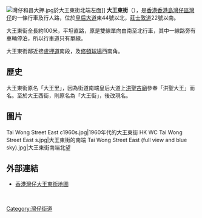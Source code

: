 {{Infobox Hong Kong Road
| 中文街道名稱 = 大王東街
| 英文街道名稱 = Tai Wong Street East
| 圖片 = HK WC Tai Wong Street East n.jpg
| 圖片寬度 = 290px
| 圖片說明 = 大王東街的北段南望
| 路段總長度 = 0.11
| 車速限制 = 
| 行車線數量 = 1線單程
| 所在地區 = [[香港島|香港島]][[灣仔區|灣仔區]]
| 起點 = [[灣仔|灣仔]][[皇后大道東_(街道)|皇后大道東]]
| 終點 = [[灣仔|灣仔]][[莊士敦道|莊士敦道]]
| 通車日期 =
}}
[[File:灣仔和昌大押.jpg|thumb]]於大王東街北端左面]]
'''大王東街'''（{{lang-en|Tai Wong Street East}}），是[[香港|香港]][[香港島|香港島]][[灣仔區|灣仔區]][[灣仔|灣仔]]的一條行車及行人路，位於[[皇后大道|皇后大道]]東44號以北，[[莊士敦道|莊士敦道]]22號以南。 

大王東街全長約100米，平坦直路，原是雙線單向由南至北行車，其中一線路旁有車輛停泊，所以行車道只有單線。 

大王東街鄰近接[[盧押道|盧押道]]南段，及[[修頓球場|修頓球場]]西南角。
 
==歷史==
大王東街原名「大王里」，因為街道南端皇后大道上[[洪聖古廟|洪聖古廟]]參奉「洪聖大王」而名。至於大王西街，則原名為「大王街」，後改現名。

==圖片==
<gallery mode=packed heights=150px style="text-align:left">
Tai Wong Street East c1960s.jpg|1960年代的大王東街
HK WC Tai Wong Street East s.jpg|大王東街的南端
Tai Wong Street East (full view and blue sky).jpg|大王東街南端北望
</gallery>

==外部連結==
{{stack begin}}
{{commonscat|Tai Wong Street East}}
{{stack end}}
*[http://www.centamap.com/scripts/centamap2.asp?lg=B5&cx=835699&cy=815223&zm=2&mx=835699&my=815223&ms=2&sx=&sy=&ss=0&sl=&vm=&lb=&ly= 香港灣仔大王東街地圖]{{Wayback|url=http://www.centamap.com/scripts/centamap2.asp?lg=B5&cx=835699&cy=815223&zm=2&mx=835699&my=815223&ms=2&sx=&sy=&ss=0&sl=&vm=&lb=&ly= |date=20070311005646 }}

<br>
{{HK-road-stub}}

{{灣仔舊區街道}}

[[Category:灣仔街道|Category:灣仔街道]]